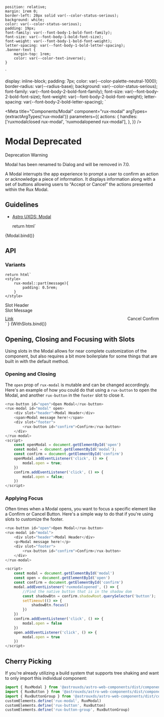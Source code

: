 
    position: relative;
    margin: 1rem 0;
    border-left: 20px solid var(--color-status-serious);
    background: white;
    color: var(--color-status-serious);
    padding: 19px;
    font-family: var(--font-body-1-bold-font-family);
    font-size: var(--font-body-1-bold-font-size);
    font-weight: var(--font-body-1-bold-font-weight);
    letter-spacing: var(--font-body-1-bold-letter-spacing);
    .banner-text {
        margin-top: 1rem;
        color: var(--color-text-inverse);
    }
`

  display: inline-block;
  padding: 7px;
  color: var(--color-palette-neutral-1000);
  border-radius: var(--radius-base);
  background: var(--color-status-serious);
      font-family: var(--font-body-2-bold-font-family);
    font-size: var(--font-body-2-bold-font-size);
    font-weight: var(--font-body-2-bold-font-weight);
    letter-spacing: var(--font-body-2-bold-letter-spacing);
`

<Meta
    title="Components/Modal"
    component="rux-modal"
    argTypes={extractArgTypes('rux-modal')}
    parameters={{
        actions: {
            handles: ['ruxmodalclosed rux-modal', 'ruxmodalopened rux-modal'],
        },
    }}
/>

# Modal <BetaTag>Deprecated</BetaTag>

<StyledDiv>
    <div>Deprecation Warning</div>
    <p class="banner-text">
        Modal has been renamed to Dialog and will be removed in 7.0.
    </p>
</StyledDiv>

A Modal interrupts the app experience to prompt a user to confirm an action or acknowledge a piece of information. It displays information along with a set of buttons allowing users to “Accept or Cancel” the actions presented within the Rux Modal.

## Guidelines

-   [Astro UXDS: Modal](https://astrouxds-v6.netlify.app/ui-components/dialog-box)

    return html`
<div style="display: flex; flex-flow: column; justify-content: center;">
    <rux-modal
        ?open="${args.open}"
        modal-message="${args.modalMessage}"
        modal-title="${args.modalTitle}"
        confirm-text="${args.confirmText}"
        deny-text="${args.denyText}"
    ></rux-modal>
</div
    `
}

<Canvas>
    <Story
        args={{
            open: true,
            modalMessage: 'Modal message',
            modalTitle: 'Modal title',
            confirmText: 'Release',
            denyText: 'Cancel',
        }}
        name="Modal"
    >
        {Modal.bind()}
    </Story>
</Canvas>

## API

<ArgsTable of="rux-modal" />

### Variants

    return html`
    <style>
        rux-modal::part(message){
            padding: 0.5rem;
        }
    </style>
<div style="display: flex; flex-direction: column; justify-content: center;">
<rux-modal
    ?open="${args.open}"
>
    <span slot="header">Slot Header</span>
    <div style="display: flex; flex-direction: column;">
        <span style="margin-bottom: 10px;">Slot Message</span>
        <rux-input label="Input"></rux-input>
    </div>
    <div slot="footer" style="display: flex; justify-content: space-between; align-items: center;">
        <a href="astrouxds.com">Link</a>
        <rux-button-group h-align="right">
            <rux-button secondary>Cancel</rux-button>
            <rux-button>Confirm</rux-button>
        </rux-button-group>
    </div>
</rux-modal>
</div>
    `
}

<Canvas>
    <Story
        args={{
            open: true,
        }}
        argTypes={{
            modalTitle: { table: { disable: true}},
            modalMessage: { table: { disable: true}},
            confirmText: { table: { disable: true}},
            denyText: { table: { disable: true}}
        }}
        name="With Slots"
    >
        {WithSlots.bind()}
    </Story>
</Canvas>

## Opening, Closing and Focusing with Slots

Using slots in the Modal allows for near complete customization of the component, but also requires a bit more
boilerplate for some things that are built in with the default method. 

### Opening and Closing

The `open` prop of `rux-modal` is mutable and can be changed accordingly. Here's an example of how you could do that 
using a `rux-button` to open the Modal, and another `rux-button` in the `footer` slot to close it.

```js
<rux-button id="open">Open Modal</rux-button>
<rux-modal id="modal" open>
    <div slot="header">Modal Header</div>
    <span>Modal message here!</span>
    <div slot="footer">
        <rux-button id="confirm">Confirm</rux-button>
    </div>
</rux-modal>
<script>
    const openModal = document.getElementById('open')
    const modal = document.getElementById('modal');
    const confirm = document.getElementById('confirm')
    openModal.addEventListener('click', () => { 
        modal.open = true;
    })
    confirm.addEventListener('click', () => {
        modal.open = false;
    })
</script>
```

### Applying Focus

Often times when a Modal opens, you want to focus a specific element like a Confirm or Cancel Button. 
Here's a simple way to do that if you're using slots to customize the footer.

```js
<rux-button id="open">Open Modal</rux-button>
<rux-modal id="modal">
    <div slot="header">Modal Header</div>
    <p>Modal message here!</p>
    <div slot="footer">
        <rux-button id="confirm">Confirm</rux-button>
    </div>
</rux-modal>

<script>
    const modal = document.getElementById('modal')
    const open = document.getElementById('open')
    const confirm = document.getElementById('confirm')
    modal.addEventListener('ruxmodalopened', () => {
        //Find the native button that is in the shadow dom
        const shadowBtn = confirm.shadowRoot.querySelector('button');
        setTimeout(() => {
            shadowBtn.focus()
        })
    })
    confirm.addEventListener('click', () => {
        modal.open = false
    })
    open.addEventListener('click', () => {
        modal.open = true
    })
</script>
```

## Cherry Picking

If you're already utilizing a build system that supports tree shaking and want to only import this individual component:

```js
import { RuxModal } from '@astrouxds/astro-web-components/dist/components/rux-modal.js'
import { RuxButton } from '@astrouxds/astro-web-components/dist/components/rux-button.js'
import { RuxButtonGroup } from '@astrouxds/astro-web-components/dist/components/rux-button-group.js'
customElements.define('rux-modal', RuxModal)
customElements.define('rux-button', RuxButton)
customElements.define('rux-button-group', RuxButtonGroup)
```
